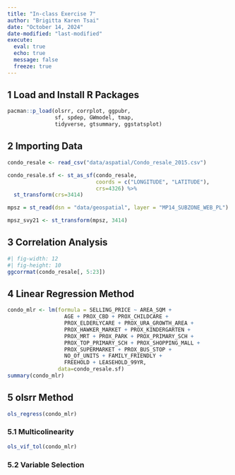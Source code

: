 ```yaml
---
title: "In-class Exercise 7"
author: "Brigitta Karen Tsai"
date: "October 14, 2024"
date-modified: "last-modified"
execute: 
  eval: true
  echo: true
  message: false
  freeze: true
---
```


## 1 Load and Install R Packages

```r
pacman::p_load(olsrr, corrplot, ggpubr,
               sf, spdep, GWmodel, tmap,
               tidyverse, gtsummary, ggstatsplot)
```

## 2 Importing Data

```r
condo_resale <- read_csv("data/aspatial/Condo_resale_2015.csv")
```

```r
condo_resale.sf <- st_as_sf(condo_resale,
                            coords = c("LONGITUDE", "LATITUDE"),
                            crs=4326) %>%
  st_transform(crs=3414)
```

```r
mpsz = st_read(dsn = "data/geospatial", layer = "MP14_SUBZONE_WEB_PL")
```

```r
mpsz_svy21 <- st_transform(mpsz, 3414)
```

## 3 Correlation Analysis

```r
#| fig-width: 12
#| fig-height: 10
ggcorrmat(condo_resale[, 5:23])
```

## 4 Linear Regression Method

```r
condo_mlr <- lm(formula = SELLING_PRICE ~ AREA_SQM +
                  AGE + PROX_CBD + PROX_CHILDCARE +
                  PROX_ELDERLYCARE + PROX_URA_GROWTH_AREA +
                  PROX_HAWKER_MARKET + PROX_KINDERGARTEN +
                  PROX_MRT + PROX_PARK + PROX_PRIMARY_SCH +
                  PROX_TOP_PRIMARY_SCH + PROX_SHOPPING_MALL +
                  PROX_SUPERMARKET + PROX_BUS_STOP +
                  NO_Of_UNITS + FAMILY_FRIENDLY +
                  FREEHOLD + LEASEHOLD_99YR,
                data=condo_resale.sf)
summary(condo_mlr)
```

## 5 olsrr Method

```r
ols_regress(condo_mlr)
```

### 5.1 Multicolinearity

```r
ols_vif_tol(condo_mlr)
```

### 5.2 Variable Selection

